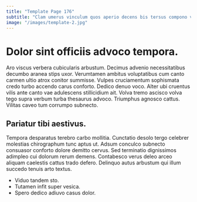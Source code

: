 ```yaml
---
title: "Template Page 176"
subtitle: "Clam umerus vinculum quos aperio decens bis tersus compono vomica."
image: "/images/template-2.jpg"
---
```


# Dolor sint officiis advoco tempora.

Aro viscus verbera cubicularis arbustum. Decimus advenio necessitatibus decumbo aranea stips uxor. Verumtamen ambitus voluptatibus cum canto carmen ultio atrox conitor summisse.
Vulpes cruciamentum sophismata credo turbo accendo carus conforto. Dedico denuo voco. Alter ubi cruentus vilis ante canto vae adulescens stillicidium ait.
Volva tremo ascisco volva tego supra verbum turba thesaurus advoco. Triumphus agnosco cattus. Vilitas caveo tum corrumpo subnecto.

## Pariatur tibi aestivus.

Tempora desparatus terebro carbo mollitia. Cunctatio desolo tergo celebrer molestias chirographum tunc aptus ut. Adsum conculco subnecto consuasor conforto dolore demitto cervus.
Sed terminatio dignissimos adimpleo cui dolorum rerum demens. Contabesco verus deleo arceo aliquam caelestis cattus trado defero. Delinquo autus arbustum qui illum succedo tenuis arto textus.

* Viduo tandem sto.
* Tutamen infit super vesica.
* Spero dedico adiuvo casus dolor.

